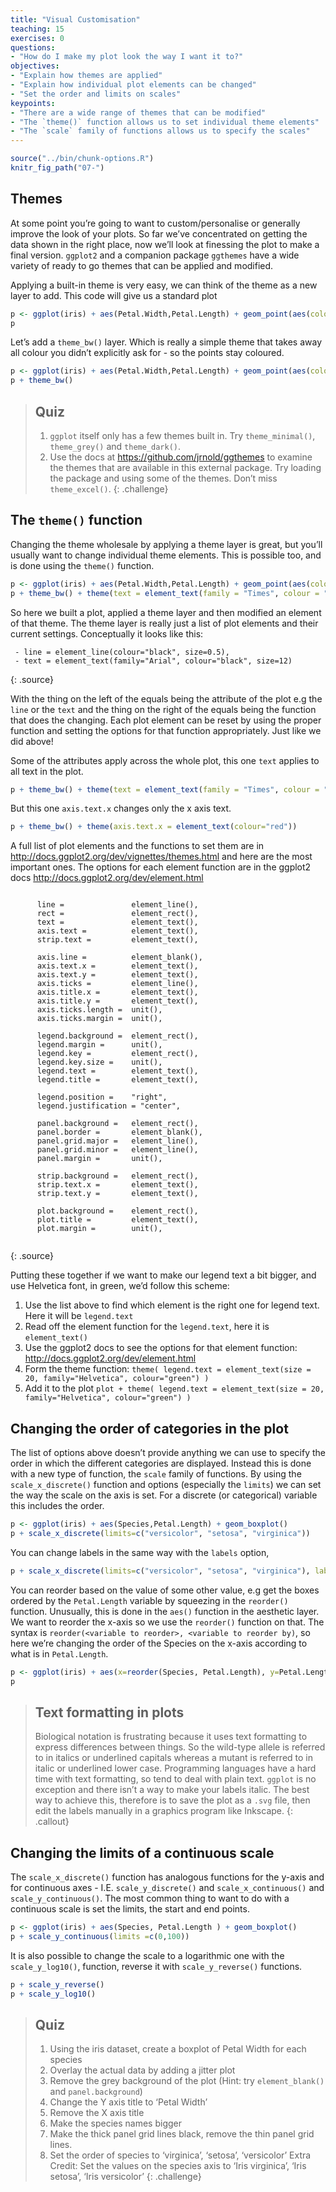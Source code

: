 ```yaml
---
title: "Visual Customisation"
teaching: 15
exercises: 0
questions:
- "How do I make my plot look the way I want it to?"
objectives:
- "Explain how themes are applied"
- "Explain how individual plot elements can be changed"
- "Set the order and limits on scales"
keypoints:
- "There are a wide range of themes that can be modified"
- "The `theme()` function allows us to set individual theme elements"
- "The `scale` family of functions allows us to specify the scales"
---
```

```r
source("../bin/chunk-options.R")
knitr_fig_path("07-")
```
## Themes

At some point you're going to want to custom/personalise or generally improve the look of your plots. So far we've concentrated on getting the data shown in the right place, now we'll look at finessing the plot to make a final version. `ggplot2` and a companion package `ggthemes` have a wide variety of ready to go themes that can be applied and modified.


Applying a built-in theme is very easy, we can think of the theme as a new layer to add. This code will give us a standard plot

```r
p <- ggplot(iris) + aes(Petal.Width,Petal.Length) + geom_point(aes(colour=Species)) 
p
```

Let's add a `theme_bw()` layer. Which is really a simple theme that takes away all colour you didn't explicitly ask for - so the points stay coloured.

```r
p <- ggplot(iris) + aes(Petal.Width,Petal.Length) + geom_point(aes(colour=Species)) 
p + theme_bw()
```

> ## Quiz
> 1. `ggplot` itself only has a few themes built in. Try `theme_minimal()`, `theme_grey()` and `theme_dark()`. 
> 2. Use the docs at [https://github.com/jrnold/ggthemes](https://github.com/jrnold/ggthemes) to examine the themes that are available in this external package. Try loading the package and using some of the themes. Don't miss `theme_excel()`.
{: .challenge}

## The `theme()` function

Changing the theme wholesale by applying a theme layer is great, but you'll usually want to change individual theme elements. This is possible too, and is done using the `theme()` function.

```r
p <- ggplot(iris) + aes(Petal.Width,Petal.Length) + geom_point(aes(colour=Species)) 
p + theme_bw() + theme(text = element_text(family = "Times", colour = "blue", size = 14))
```

So here we built a plot, applied a theme layer and then modified an element of that theme. The theme layer is really just a list of plot elements and their current settings. Conceptually it looks like this:

~~~
 - line = element_line(colour="black", size=0.5),
 - text = element_text(family="Arial", colour="black", size=12)
~~~
{: .source}

With the thing on the left of the equals being the attribute of the plot e.g the `line` or the `text` and the thing on the right of the equals being the function that does the changing. Each plot element can be reset by using the proper function and setting the options for that function appropriately.  Just like we did above! 

Some of the attributes apply across the whole plot, this one `text` applies to all text in the plot. 
```r
p + theme_bw() + theme(text = element_text(family = "Times", colour = "blue", size = 14))
```

But this one `axis.text.x` changes only the x axis text. 
```r
p + theme_bw() + theme(axis.text.x = element_text(colour="red"))
```

A full list of plot elements and the functions to set them are in [http://docs.ggplot2.org/dev/vignettes/themes.html](http://docs.ggplot2.org/dev/vignettes/themes.html) and here are the most important ones. The options for each element function are in the ggplot2 docs [http://docs.ggplot2.org/dev/element.html](http://docs.ggplot2.org/dev/element.html)

~~~

      line =               element_line(),
      rect =               element_rect(),
      text =               element_text(),
      axis.text =          element_text(),
      strip.text =         element_text(),
  
      axis.line =          element_blank(),
      axis.text.x =        element_text(),
      axis.text.y =        element_text(),
      axis.ticks =         element_line(),
      axis.title.x =       element_text(),
      axis.title.y =       element_text(),
      axis.ticks.length =  unit(),
      axis.ticks.margin =  unit(),
  
      legend.background =  element_rect(),
      legend.margin =      unit(),
      legend.key =         element_rect(),
      legend.key.size =    unit(),
      legend.text =        element_text(),
      legend.title =       element_text(),

      legend.position =    "right",
      legend.justification = "center",

      panel.background =   element_rect(),
      panel.border =       element_blank(),
      panel.grid.major =   element_line(),
      panel.grid.minor =   element_line(),
      panel.margin =       unit(),
  
      strip.background =   element_rect(),
      strip.text.x =       element_text(),
      strip.text.y =       element_text(),
  
      plot.background =    element_rect(),
      plot.title =         element_text(),
      plot.margin =        unit(),
	  
~~~
{: .source}

Putting these together if we want to make our legend text a bit bigger, and use Helvetica font, in green, we'd follow this scheme:

1. Use the list above to find which element is the right one for legend text. Here it will be `legend.text`
2. Read off the element function for the `legend.text`, here it is `element_text()` 
3. Use the ggplot2 docs to see the options for that element function: [http://docs.ggplot2.org/dev/element.html](http://docs.ggplot2.org/dev/element.html)
4. Form the theme function: `theme( legend.text = element_text(size = 20, family="Helvetica", colour="green") )`
5. Add it to the plot `plot + theme( legend.text = element_text(size = 20, family="Helvetica", colour="green") )`


## Changing the order of categories in the plot

The list of options above doesn't provide anything we can use to specify the order in which the different categories are displayed. Instead this is done with a new type of function, the `scale` family of functions. By using the `scale_x_discrete()` function and options (especially the `limits`) we can set the way the scale on the axis is set. For a discrete (or categorical) variable this includes the order.

```r
p <- ggplot(iris) + aes(Species,Petal.Length) + geom_boxplot() 
p + scale_x_discrete(limits=c("versicolor", "setosa", "virginica"))
```

You can change labels in the same way with the `labels` option,
```r
p + scale_x_discrete(limits=c("versicolor", "setosa", "virginica"), labels=c("Ve", "Se", "Vi"))
```

You can reorder based on the value of some other value, e.g get the boxes ordered by the `Petal.Length` variable by squeezing in the `reorder()` function. Unusually, this is done in the `aes()` function in the aesthetic layer. We want to reorder the x-axis so we use the `reorder()` function on that. The syntax is `reorder(<variable to reorder>, <variable to reorder by)`, so here we're changing the order of the Species on the x-axis according to what is in `Petal.Length`.

```r
p <- ggplot(iris) + aes(x=reorder(Species, Petal.Length), y=Petal.Length ) + geom_boxplot()
p
```

> ## Text formatting in plots
> Biological notation is frustrating because it uses text formatting to express differences between things. So the wild-type allele is referred to in italics or underlined capitals whereas a mutant is referred to in italic or underlined lower case. Programming languages have a hard time with text formatting, so tend to deal with plain text. `ggplot` is no exception and there isn't a way to make your labels italic. The best way to achieve this, therefore is to save the plot as a `.svg` file, then edit the labels manually in a graphics program like Inkscape.
{: .callout}



## Changing the limits of a continuous scale

The `scale_x_discrete()` function has analogous functions for the y-axis and for continuous axes - I.E. `scale_y_discrete()` and `scale_x_continuous()` and `scale_y_continuous()`. The most common thing to want to do with a continuous scale is set the limits, the start and end points.

```r
p <- ggplot(iris) + aes(Species, Petal.Length ) + geom_boxplot()
p + scale_y_continuous(limits =c(0,100))
```

It is also possible to change the scale to a logarithmic one with the `scale_y_log10()`, function, reverse it with `scale_y_reverse()` functions. 

```r
p + scale_y_reverse()
p + scale_y_log10()
```


> ## Quiz
> 1. Using the iris dataset, create a boxplot of Petal Width for each species 
> 2. Overlay the actual data by adding a jitter plot
> 3. Remove the grey background of the plot (Hint: try `element_blank()` and `panel.background`)
> 4. Change the Y axis title to 'Petal Width'
> 5. Remove the X axis title
> 6. Make the species names bigger
> 7. Make the thick panel grid lines black, remove the thin panel grid lines.
> 8. Set the order of species to 'virginica', 'setosa', 'versicolor'
> Extra Credit: Set the values on the species axis to 'Iris virginica', 'Iris setosa', 'Iris versicolor'
{: .challenge}